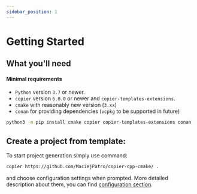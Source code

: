 ```yaml
---
sidebar_position: 1
---
```


# Getting Started

## What you'll need
#### Minimal requirements
- `Python` version `3.7` or newer.
- `copier` version `6.0.0` or newer and `copier-templates-extensions`.
- `cmake` with reasonably new version (`3.xx`)
- `conan` for providing dependencies (`vcpkg` to be supported in future)
```bash
python3 -m pip install cmake copier copier-templates-extensions conan
```

## Create a project from template:

To start project generation simply use command:

```bash
copier https://github.com/MaciejPatro/copier-cpp-cmake/ .
```

and choose configuration settings when prompted. More detailed description about them, you can find
[configuration section](tutorial-basics/configuration.mdx).
